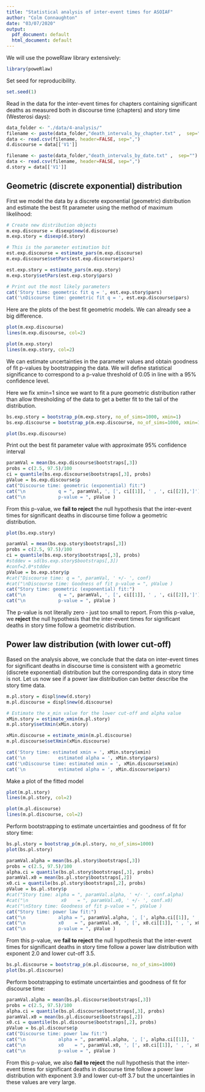 ```yaml
---
title: "Statistical analysis of inter-event times for ASOIAF"
author: "Colm Connaughton"
date: "03/07/2020"
output:
  pdf_document: default
  html_document: default
---
```


We will use the poweRlaw library extensively:
```r
library(poweRlaw)
```
Set seed for reproducibility.
```r
set.seed(1)
```

Read in the data for the inter-event times for chapters containing significant deaths 
as measured both in discourse time (chapters) and story time (Westerosi days):

```r
data_folder <- "./data/4-analysis/"
filename <- paste(data_folder,"death_intervals_by_chapter.txt" ,  sep="")
data <- read.csv(filename, header=FALSE, sep=",")
d.discourse = data[['V1']]

filename <- paste(data_folder,"death_intervals_by_date.txt" ,  sep="")
data <- read.csv(filename, header=FALSE, sep=",")
d.story = data[['V1']]
```
## Geometric (discrete exponential) distribution

First we model the data by a discrete exponential (geometric) distribution and
estimate the best fit parameter using the method of maximum likelihood:

```r
# Create new distribution objects
m.exp.discourse = disexp$new(d.discourse)
m.exp.story = disexp(d.story)

# This is the parameter estimation bit
est.exp.discourse = estimate_pars(m.exp.discourse)
m.exp.discourse$setPars(est.exp.discourse$pars)

est.exp.story = estimate_pars(m.exp.story)
m.exp.story$setPars(est.exp.story$pars)

# Print out the most likely parameters
cat('Story time: geometric fit q = ', est.exp.story$pars)
cat('\nDiscourse time: geometric fit q = ', est.exp.discourse$pars)
```

Here are the plots of the best fit geometric models. We can already see a big difference.
```r
plot(m.exp.discourse)
lines(m.exp.discourse, col=2)
```

```r
plot(m.exp.story)
lines(m.exp.story, col=2)
```
We can estimate uncertainties in the parameter values and obtain goodness of fit p-values 
by bootstrapping the data. We will define statistical significance to correspond to a 
p-value threshold of 0.05 in line with a 95% confidence level.

Here we fix xmin=1 since we want to fit a pure geometric distribution rather than
allow thresholding of the data to get a better fit to the tail of the distribution.

```r
bs.exp.story = bootstrap_p(m.exp.story, no_of_sims=1000, xmin=1)
bs.exp.discourse = bootstrap_p(m.exp.discourse, no_of_sims=1000, xmin=1)
```
```r
plot(bs.exp.discourse)
```

Print out the best fit parameter value with approximate 95% confidence interval
```r
paramVal = mean(bs.exp.discourse$bootstraps[,3])
probs = c(2.5, 97.5)/100
ci = quantile(bs.exp.discourse$bootstraps[,3], probs)
pValue = bs.exp.discourse$p
cat("Discourse time: geometric (exponential) fit:")
cat("\n            q = ", paramVal, ', [', ci[[1]], ' , ', ci[[2]],']')
cat("\n            p-value = ", pValue )
```
From this p-value, we **fail to reject** the null hypothesis that the inter-event times for
significant deaths in discourse time follow a geometric distribution.

```r
plot(bs.exp.story)
```
```r
paramVal = mean(bs.exp.story$bootstraps[,3])
probs = c(2.5, 97.5)/100
ci = quantile(bs.exp.story$bootstraps[,3], probs)
#stddev = sd(bs.exp.story$bootstraps[,3])
#conf=2.0*stddev
pValue = bs.exp.story$p
#cat("Discourse time: q = ", paramVal, ' +/- ', conf)
#cat("\nDiscourse time: Goodness of fit p-value = ", pValue )
cat("Story time: geometric (exponential) fit:")
cat("\n            q = ", paramVal, ', [', ci[[1]], ' , ', ci[[2]],']')
cat("\n            p-value = ", pValue )
```


The p-value is not literally zero - just too small to report. From this p-value, we **reject** the null hypothesis 
that the inter-event times for significant deaths in story time follow a geometric distribution.

## Power law distribution (with lower cut-off)

Based on the analysis above, we conclude that the data on inter-event times for significant deaths in discourse
time is consistent with a geometric (discrete exponential) distribution but the corresponding data in story time is not. Let us now see if a power law distribution can better describe the story time data.

```r
m.pl.story = displ$new(d.story)
m.pl.discourse = displ$new(d.discourse)

# Estimate the x_min value for the lower cut-off and alpha value
xMin.story = estimate_xmin(m.pl.story)
m.pl.story$setXmin(xMin.story)

xMin.discourse = estimate_xmin(m.pl.discourse)
m.pl.discourse$setXmin(xMin.discourse)

cat('Story time: estimated xmin = ', xMin.story$xmin)
cat('\n            estimated alpha = ', xMin.story$pars)
cat('\nDiscourse time: estimated xmin = ', xMin.discourse$xmin)
cat('\n            estimated alpha = ', xMin.discourse$pars)


```

Make a plot of the fitted model
```r
plot(m.pl.story)
lines(m.pl.story, col=2)
```
```r
plot(m.pl.discourse)
lines(m.pl.discourse, col=2)
```


Perform bootstrapping to estimate uncertainties and goodness of fit for story time:

```r
bs.pl.story = bootstrap_p(m.pl.story, no_of_sims=1000)
plot(bs.pl.story)
```

```r
paramVal.alpha = mean(bs.pl.story$bootstraps[,3])
probs = c(2.5, 97.5)/100
alpha.ci = quantile(bs.pl.story$bootstraps[,3], probs)
paramVal.x0 = mean(bs.pl.story$bootstraps[,2])
x0.ci = quantile(bs.pl.story$bootstraps[,2], probs)
pValue = bs.pl.story$p
#cat("Story time: alpha = ", paramVal.alpha, ' +/- ', conf.alpha)
#cat("\n            x0    = ", paramVal.x0, ' +/- ', conf.x0)
#cat("\nStory time: Goodness of fit p-value = ", pValue )
cat("Story time: power law fit:")
cat("\n            alpha = ", paramVal.alpha, ', [', alpha.ci[[1]], ' , ', alpha.ci[[2]],']')
cat("\n            x0    = ", paramVal.x0, ', [', x0.ci[[1]], ' , ', x0.ci[[2]],']')
cat("\n            p-value = ", pValue )
```
From this p-value, we **fail to reject** the null hypothesis that the inter-event times for significant deaths in story time follow a power law distribution with exponent 2.0  and lower cut-off 3.5.
```r
bs.pl.discourse = bootstrap_p(m.pl.discourse, no_of_sims=1000)
plot(bs.pl.discourse)
```
Perform bootstrapping to estimate uncertainties and goodness of fit for discourse time:


```r
paramVal.alpha = mean(bs.pl.discourse$bootstraps[,3])
probs = c(2.5, 97.5)/100
alpha.ci = quantile(bs.pl.discourse$bootstraps[,3], probs)
paramVal.x0 = mean(bs.pl.discourse$bootstraps[,2])
x0.ci = quantile(bs.pl.discourse$bootstraps[,2], probs)
pValue = bs.pl.discourse$p
cat("Discourse time: power law fit:")
cat("\n            alpha = ", paramVal.alpha, ', [', alpha.ci[[1]], ' , ', alpha.ci[[2]],']')
cat("\n            x0    = ", paramVal.x0, ', [', x0.ci[[1]], ' , ', x0.ci[[2]],']')
cat("\n            p-value = ", pValue )
```
From this p-value, we also **fail to reject** the null hypothesis that the inter-event times for significant deaths in discourse time follow a power law distribution with exponent 3.9 and lower cut-off 3.7 but the uncertainties in these values are very large.



